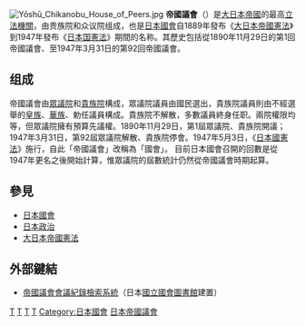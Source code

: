 
{{Infobox legislature|name=大日本帝國議會|houses= [[貴族院_(日本)|貴族院]]<br>[[眾議院_(日本)|眾議院]]|native_name={{Lang|ja|帝国議会}}|legislature=大日本帝國的立法机构|coa_res=200px|house_type=[[兩院制|兩院制]]|disbanded=1947年|preceded_by=|succeeded_by=[[國會_(日本)|日本國會]]（[[日本國|日本國]]）|session_room=File:Okinori Kaya at House Budget Committee.jpg|meeting_place=[[東京都|東京都]][[國會議事堂_(日本)|國會議事堂]]|}}
[[File:Yōshū_Chikanobu_House_of_Peers.jpg|thumb]]
'''帝國議會'''（{{jpn|j=帝国議会|hg=ていこくぎかい|kyu=帝國議會|rm=Teikoku Gikai}}）是[[大日本帝國|大日本帝國]]的最高[[立法機關|立法機關]]，由贵族院和众议院组成，也是[[日本|日本]][[國會_(日本)|國會]]自1889年發布《[[大日本帝國憲法|大日本帝國憲法]]》到1947年發布《[[日本国宪法|日本国憲法]]》期間的名称。其歷史包括從1890年11月29日的第1回帝國議會、至1947年3月31日的第92回帝國議會。

== 组成 ==
帝國議會由[[日本眾議院|眾議院]]和[[貴族院_(日本)|貴族院]]構成，眾議院議員由國民選出，貴族院議員則由不經選舉的[[日本皇室|皇族]]、[[華族_(日本)|華族]]、勅任議員構成。貴族院不解散，多數議員終身任职。兩院權限均等，但眾議院擁有預算先議權。1890年11月29日，第1屆眾議院、貴族院開議；1947年3月31日，第92屆眾議院解散、貴族院停會。1947年5月3日，《[[日本國憲法|日本國憲法]]》施行，自此「帝國議會」改稱為「國會」。
目前日本國會召開的回數是從1947年更名之後開始計算，惟眾議院的屆數統計仍然從帝國議會時期起算。

== 參見 ==
* [[日本國會|日本國會]]
* [[日本政治|日本政治]]
* [[大日本帝國憲法|大日本帝國憲法]]

== 外部鍵結 ==
* [https://web.archive.org/web/20070402230355/http://teikokugikai-i.ndl.go.jp/ 帝國議會會議紀錄檢索系統]（日本[[國立國會圖書館|國立國會圖書館]]建置）{{ja}}

{{大日本帝国}}
{{Portal bar|日本|東京|政治|政府}}
[[Category:1890年日本建立|T]]
[[Category:1890年建立政府機構|T]]
[[Category:1947年日本廢除|T]]
[[Category:1947年裁撤政府機構|T]]
[[Category:日本國會|Category:日本國會]]
[[Category:日本帝國議會|]]